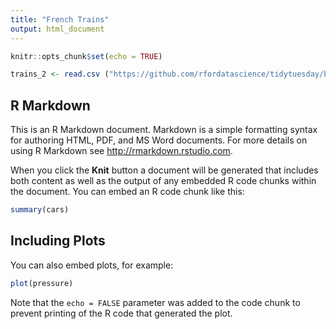 ```yaml
---
title: "French Trains"
output: html_document
---
```


```r
knitr::opts_chunk$set(echo = TRUE)

trains_2 <- read.csv ("https://github.com/rfordatascience/tidytuesday/blob/master/data/2019/2019-02-26/full_trains.csv")


```

## R Markdown

This is an R Markdown document. Markdown is a simple formatting syntax for authoring HTML, PDF, and MS Word documents. For more details on using R Markdown see <http://rmarkdown.rstudio.com>.

When you click the **Knit** button a document will be generated that includes both content as well as the output of any embedded R code chunks within the document. You can embed an R code chunk like this:

```r
summary(cars)
```

## Including Plots

You can also embed plots, for example:

```r
plot(pressure)
```

Note that the `echo = FALSE` parameter was added to the code chunk to prevent printing of the R code that generated the plot.
